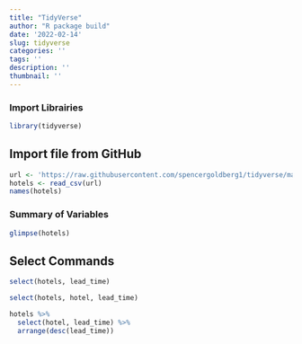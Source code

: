 ```yaml
---
title: "TidyVerse"
author: "R package build"
date: '2022-02-14'
slug: tidyverse
categories: ''
tags: ''
description: ''
thumbnail: ''
---
```


### Import Librairies

```r
library(tidyverse)
```


## Import file from GitHub

```r
url <- 'https://raw.githubusercontent.com/spencergoldberg1/tidyverse/main/hotels.csv'
hotels <- read_csv(url)
names(hotels)
```

### Summary of Variables 
```r
glimpse(hotels)
```

## Select Commands
```r
select(hotels, lead_time)
```
```r
select(hotels, hotel, lead_time)
```
```r
hotels %>%
  select(hotel, lead_time) %>%
  arrange(desc(lead_time))
```

